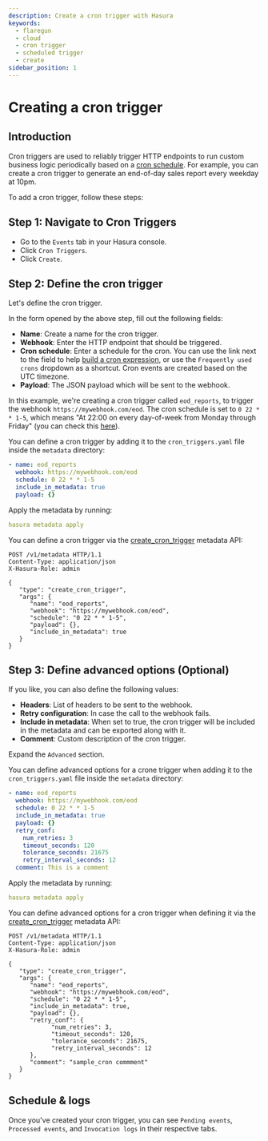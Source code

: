 ```yaml
---
description: Create a cron trigger with Hasura
keywords:
  - flaregun
  - cloud
  - cron trigger
  - scheduled trigger
  - create
sidebar_position: 1
---
```



# Creating a cron trigger

## Introduction

Cron triggers are used to reliably trigger HTTP endpoints to run custom business logic periodically based on a [cron schedule](https://en.wikipedia.org/wiki/Cron). For example, you can create a cron trigger to generate an end-of-day sales report every weekday at 10pm.

To add a cron trigger, follow these steps:

## Step 1: Navigate to Cron Triggers

- Go to the `Events` tab in your Hasura console.
- Click `Cron Triggers`.
- Click `Create`.

<Thumbnail
  src="/img/graphql/core/event-triggers/create-cron.png"
  alt="Adding a cron trigger"
  width="1000px"
/>

## Step 2: Define the cron trigger

Let's define the cron trigger.

<Tabs className="api-tabs">
<TabItem value="console" label="Console">

In the form opened by the above step, fill out the following fields:

- **Name**: Create a name for the cron trigger.
- **Webhook**: Enter the HTTP endpoint that should be triggered.
- **Cron schedule**: Enter a schedule for the cron. You can use the link next to the field to help [build a cron expression](https://crontab.guru/#*_*_*_*_*), or use the `Frequently used crons` dropdown as a shortcut. Cron events are created based on the UTC timezone.
- **Payload**: The JSON payload which will be sent to the webhook.

<Thumbnail
  src="/img/graphql/core/event-triggers/define-cron-trigger.png"
  alt="Defining a cron trigger"
  width="550px"
/>

In this example, we're creating a cron trigger called `eod_reports`, to trigger the webhook `https://mywebhook.com/eod`. The cron schedule is set to `0 22 * * 1-5`, which means "At 22:00 on every day-of-week from Monday through Friday" (you can check this [here](https://crontab.guru/#0_22_*_*_1-5)).

</TabItem>
<TabItem value="cli" label="CLI">

You can define a cron trigger by adding it to the `cron_triggers.yaml` file inside the `metadata` directory:

```yaml
- name: eod_reports
  webhook: https://mywebhook.com/eod
  schedule: 0 22 * * 1-5
  include_in_metadata: true
  payload: {}
```

Apply the metadata by running:

```yaml
hasura metadata apply
```

</TabItem>
<TabItem value="api" label="API">

You can define a cron trigger via the [create_cron_trigger](/graphql/core/api-reference/metadata-api/scheduled-triggers.mdx#metadata-create-cron-trigger) metadata API:

```http
POST /v1/metadata HTTP/1.1
Content-Type: application/json
X-Hasura-Role: admin

{
   "type": "create_cron_trigger",
   "args": {
      "name": "eod_reports",
      "webhook": "https://mywebhook.com/eod",
      "schedule": "0 22 * * 1-5",
      "payload": {},
      "include_in_metadata": true
   }
}
```

</TabItem>
</Tabs>

## Step 3: Define advanced options (Optional)

If you like, you can also define the following values:

- **Headers**: List of headers to be sent to the webhook.
- **Retry configuration**: In case the call to the webhook fails.
- **Include in metadata**: When set to true, the cron trigger will be included in the metadata and can be exported along with it.
- **Comment**: Custom description of the cron trigger.

<Tabs className="api-tabs">
<TabItem value="console" label="Console">

Expand the `Advanced` section.

<Thumbnail
  src="/img/graphql/core/event-triggers/advanced-cron.png"
  alt="Defining advanced options for a cron trigger"
  width="700px"
/>

</TabItem>
<TabItem value="cli" label="CLI">

You can define advanced options for a crone trigger when adding it to the `cron_triggers.yaml` file inside the `metadata` directory:

```yaml
- name: eod_reports
  webhook: https://mywebhook.com/eod
  schedule: 0 22 * * 1-5
  include_in_metadata: true
  payload: {}
  retry_conf:
    num_retries: 3
    timeout_seconds: 120
    tolerance_seconds: 21675
    retry_interval_seconds: 12
  comment: This is a comment
```

Apply the metadata by running:

```yaml
hasura metadata apply
```

</TabItem>
<TabItem value="api" label="API">

You can define advanced options for a cron trigger when defining it via the [create_cron_trigger](/graphql/core/api-reference/metadata-api/scheduled-triggers.mdx#metadata-create-cron-trigger) metadata API:

```http
POST /v1/metadata HTTP/1.1
Content-Type: application/json
X-Hasura-Role: admin

{
   "type": "create_cron_trigger",
   "args": {
      "name": "eod_reports",
      "webhook": "https://mywebhook.com/eod",
      "schedule": "0 22 * * 1-5",
      "include_in_metadata": true,
      "payload": {},
      "retry_conf": {
            "num_retries": 3,
            "timeout_seconds": 120,
            "tolerance_seconds": 21675,
            "retry_interval_seconds": 12
      },
      "comment": "sample_cron commment"
   }
}
```

</TabItem>
</Tabs>

## Schedule & logs

Once you've created your cron trigger, you can see `Pending events`, `Processed events`, and `Invocation logs` in their respective tabs.

<Thumbnail
  src="/img/graphql/core/event-triggers/pending-cron.png"
  alt="Schedule and logs for cron triggers"
  width="1200px"
/>
